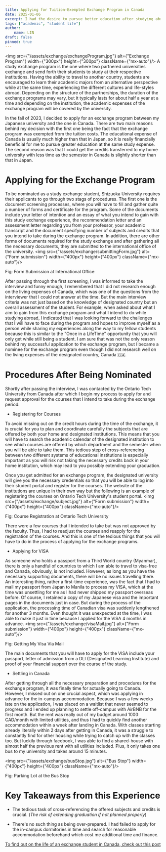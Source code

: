 ```yaml
---
title: Applying for Tuition-Exempted Exchange Program in Canada
date: 2025-01-06
excerpt: I had the desire to pursue better education after studying abroad in Japan for a year. And that is when I found out about the tuition-exempted study exchange between Canada and Japan. Even though I faced quite a few challenges in the initial stages of the exchange program, it was also an opportunity for me to improve myself as a scholar.
tags: ["academic", "student life"]
author:
    name: LIN
draft: false
pinned: true
---
```


<img src={"/assets/exchange/exchangeProgram.jpg"} alt={"Exchange Program"} width={"300px"} height={"300px"} className={"mx-auto"}/>
A study exchange program is the one where two partnered universities exchange and send forth their students to study at their respective institutions.
Having the ability to travel to another country, students are encouraged to learn their academic majors from an alternative perspective while at the same time, experiencing the different cultures and life-styles abroad.
Depending on the structure of the partnerships, the duration of the exchange programs may vary, but it typically lasts for about half a year at a time and depending on the institution, the academic expenses of the exchange program will be covered by the university.

In the fall of 2023, I decided to apply for an exchange program between my Japanese university and the one in Canada.
There are two main reasons behind my decision with the first one being the fact that the exchange program was exempted from the tuition costs.
The educational expense of Canada is usually much higher than that in Japan, so it is really financially beneficial for me to pursue greater education at the same study expense.
The second reason was that I could get the credits transferred to my home university with less time as the semester in Canada is slightly shorter than that in Japan.

# Applying for the Exchange Program
To be nominated as a study exchange student, Shizuoka University requires their applicants to go through two stags of procedures.
The first one is the document screening processes, where you will have to fill and gather quite a number of forms and certificate for the program.
Some of the documents include your letter of intention and an essay of what you intend to gain with this study exchange experience, the recommendation letter and an assessment letter regarding you from your professor, your academic transcript and the document specifying number of subjects and credits that you intend to take during the exchange program.
In addition, there are other forms of documents required for the study exchange and after gathering all the necessary documents, they are submitted to the international office of the university.
<img src={"/assets/exchange/submittingForm.jpg"} alt={"Form submission"} width={"400px"} height={"400px"} className={"mx-auto"}/>
<p className={"text-center"}>Fig: Form Submission at International Office</p>

After passing through the first screening, I was informed to take the interview and funny enough, I remembered that I did not research enough on the living expenses of Canada, which was one of the questions from the interviewer that I could not answer at the time. But the main interview criteria was not just based on the knowledge of designated country but an overall assessment of the student. For example, when asked about what I aim to gain from this exchange program and what I intend to do while studying abroad, I indicated that I was looking forward to the challenges that I will have to face during the program and hopes to improve myself as a person while sharing my experiences along the way to my fellow students because this is similar to the "Once in a LifeTime" opportunity that you will only get while still being a student.
I am sure that was not the only reason behind my successful application to the exchange program, but I became a nominee for the exchange program even though I did not research well on the living expenses of the designated country, Canada 🇨🇦.

# Procedures After Being Nominated

Shortly after passing the interview, I was contacted by the Ontario Tech University from Canada after which I begin my process to apply for and request approval for the courses that I intend to take during the exchange period.

- Registering for Courses

To avoid missing out on the credit hours during the time of the exchange, it is crucial for you to plan and coordinate carefully the subjects that are offered by both your home and designated institutions.
This means that you will have to search the academic calendar of the designated institution to see which courses are offered by which department and the semester when you will be able to take them.
This tedious step of cross-referencing between two different systems of educational institutions is especially important as you will risk not taking the necessary credits back in your home institution, which may lead to you possibly extending your graduation.

Once you get admitted for an exchange program, the designated university will give you the necessary credentials so that you will be able to log into their student portal and register for the courses.
The website of the institutions are unique in their own way but the following is an example of registering the courses on Ontario Tech University's student portal.
<img src={"/assets/exchange/subject.jpg"} alt={"Form submission"} width={"400px"} height={"400px"} className={"mx-auto"}/>
<p className={"text-center"}>Fig: Course Registration at Ontario Tech University</p>

There were a few courses that I intended to take but was not approved by the faculty. Thus, I had to readjust the courses and reapply for the registration of the courses.
And this is one of the tedious things that you will have to do in the process of applying for the exchange programs.

- Applying for VISA

As someone who holds a passport from a Third World country (Myanmar), there is only a handful of countries to which I am able to travel to visa-free and Canada, obviously, is not included.
However, as long as you have the necessary supporting documents, there will be no issues travelling there.
An interesting thing, rather a first-time experience, was the fact that I had to mail my passport from Japan to Manila to process my VISA, which at the time was unsettling for me as I had never shipped my passport overseas before.
Of course, I retained a copy of my Japanese visa and the important pages in the documents just in case.
But during the process of the application, the processing time of Canadian visa was suddenly lengthened for another 3 months.
Even thought it was unexpected at the time, I was able to make it just in time because I applied for the VISA 4 months in advance.
<img src={"/assets/exchange/visaMail.jpg"} alt={"Form submission"} width={"400px"} height={"400px"} className={"mx-auto"}/>
<p className={"text-center"}>Fig: Getting My Visa Via Mail</p>

The main documents that you will have to apply for the VISA include your passport, letter of admission from a DLI (Designated Learning Institute) and proof of your financial support over the course of the study.

- Settling in Canada

After getting through all the necessary preparation and procedures for the exchange program, it was finally time for actually going to Canada.
However, I missed out on one crucial aspect, which was applying in advance for the in-campus accommodation.
Because I was a few weeks late on the application, I was placed on a waitlist that never seemed to progress and I ended up planning to settle off-campus with AirBNB for the first month.
But the rent was really out of my budget around 1000 CAD/month with limited utilities, and thus I had to quickly find another accommodation within a week after landing in Canada.
With classes starting already literally within 2 days after getting in Canada, it was a struggle to constantly find for other housing while trying to catch up with the classes too.
But luckily through facebook, I was able to find a shared-house with almost half the previous rent with all utilities included.
Plus, it only takes one bus to my university and takes around 15 minutes.

<img src={"/assets/exchange/busStop.jpg"} alt={"Bus Stop"} width={"400px"} height={"400px"} className={"mx-auto"}/>
<p className={"text-center"}>Fig: Parking Lot at the Bus Stop</p>

# Key Takeaways from this Experience

- The tedious task of cross-referencing the offered subjects and credits is crucial. (*The risk of extending graduation if not planned properly*)

- There's no such thing as being over-prepared. I had failed to apply for the in-campus dormitories in time and search for reasonable accommodation beforehand which cost me additional time and finance.

[To find out on the life of an exchange student in Canada, check out this post](pros-of-canada-study-exchange)